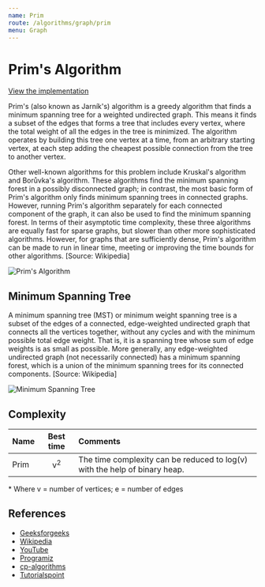 ```yaml
---
name: Prim
route: /algorithms/graph/prim
menu: Graph
---
```


# Prim's Algorithm

[View the implementation](https://github.com/nejcm/js-algorithms/blob/master/src/algorithms/graph/prim/index.ts)

Prim's (also known as Jarník's) algorithm is a greedy algorithm that finds a minimum
spanning tree for a weighted undirected graph. This means it finds a subset of the edges
that forms a tree that includes every vertex, where the total weight of all the edges in
the tree is minimized. The algorithm operates by building this tree one vertex at a time,
from an arbitrary starting vertex, at each step adding the cheapest possible connection
from the tree to another vertex.

Other well-known algorithms for this problem include Kruskal's algorithm and Borůvka's
algorithm. These algorithms find the minimum spanning forest in a possibly disconnected
graph; in contrast, the most basic form of Prim's algorithm only finds minimum spanning
trees in connected graphs. However, running Prim's algorithm separately for each connected
component of the graph, it can also be used to find the minimum spanning forest. In terms
of their asymptotic time complexity, these three algorithms are equally fast for sparse
graphs, but slower than other more sophisticated algorithms. However, for graphs that are
sufficiently dense, Prim's algorithm can be made to run in linear time, meeting or
improving the time bounds for other algorithms. [Source: Wikipedia]

![Prim's Algorithm](https://upload.wikimedia.org/wikipedia/commons/f/f7/Prim%27s_algorithm.svg)

## Minimum Spanning Tree

A minimum spanning tree (MST) or minimum weight spanning tree is a subset of the edges of
a connected, edge-weighted undirected graph that connects all the vertices together,
without any cycles and with the minimum possible total edge weight. That is, it is a
spanning tree whose sum of edge weights is as small as possible. More generally, any
edge-weighted undirected graph (not necessarily connected) has a minimum spanning forest,
which is a union of the minimum spanning trees for its connected components. [Source:
Wikipedia]

![Minimum Spanning Tree](https://upload.wikimedia.org/wikipedia/commons/thumb/d/d2/Minimum_spanning_tree.svg/600px-Minimum_spanning_tree.svg.png)

## Complexity

| Name |   Best time   | Comments                                                                   |
| :--- | :-----------: | :------------------------------------------------------------------------- |
| Prim | v<sup>2</sup> | The time complexity can be reduced to log(v) with the help of binary heap. |

\* Where v = number of vertices; e = number of edges

## References

- [Geeksforgeeks](https://www.geeksforgeeks.org/prims-minimum-spanning-tree-mst-greedy-algo-5/)
- [Wikipedia](https://en.wikipedia.org/wiki/Prim%27s_algorithm)
- [YouTube](https://www.youtube.com/watch?v=4ZlRH0eK-qQ&ab_channel=AbdulBari)
- [Programiz](https://www.programiz.com/dsa/prim-algorithm)
- [cp-algorithms](https://cp-algorithms.com/graph/mst_prim.html)
- [Tutorialspoint](https://www.tutorialspoint.com/data_structures_algorithms/prims_spanning_tree_algorithm.htm)
